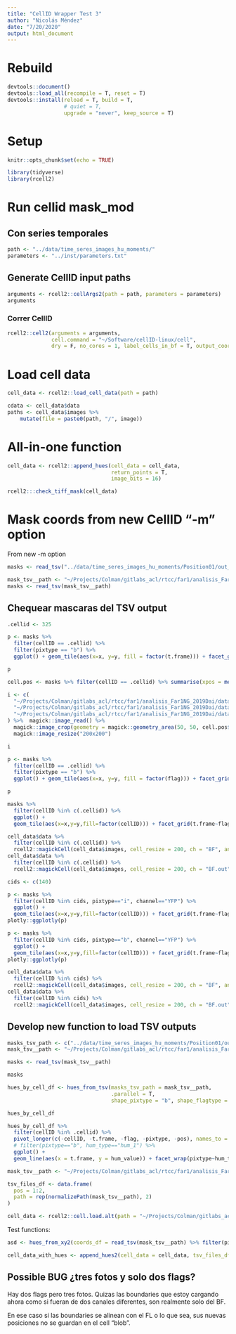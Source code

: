 ```yaml
---
title: "CellID Wrapper Test 3"
author: "Nicolás Méndez"
date: "7/20/2020"
output: html_document
---
```


# Rebuild

```r
devtools::document()
devtools::load_all(recompile = T, reset = T)
devtools::install(reload = T, build = T,
                  # quiet = T,
                  upgrade = "never", keep_source = T)
```

# Setup

```r
knitr::opts_chunk$set(echo = TRUE)

library(tidyverse)
library(rcell2)
```

# Run cellid mask_mod

## Con series temporales

```r
path <- "../data/time_seres_images_hu_moments/"
parameters <- "../inst/parameters.txt"
```

## Generate CellID input paths

```r
arguments <- rcell2::cellArgs2(path = path, parameters = parameters)
arguments
```

### Correr CellID

```r
rcell2::cell2(arguments = arguments, 
              cell.command = "~/Software/cellID-linux/cell",
              dry = F, no_cores = 1, label_cells_in_bf = T, output_coords_to_tsv = T)
```

# Load cell data

```r
cell_data <- rcell2::load_cell_data(path = path)
```

```r
cdata <- cell_data$data
paths <- cell_data$images %>% 
    mutate(file = paste0(path, "/", image))
```

# All-in-one function

```r
cell_data <- rcell2::append_hues(cell_data = cell_data, 
                                 return_points = T, 
                                 image_bits = 16)

rcell2:::check_tiff_mask(cell_data)
```

# Mask coords from new CellID "-m" option

From new -m option

```r
masks <- read_tsv("../data/time_seres_images_hu_moments/Position01/out_all_masks.tsv")

mask_tsv__path <- "~/Projects/Colman/gitlabs_acl/rtcc/far1/analisis_Far1NG_2019Dai/data/20191212_Timecourse_FAR1-NG_RtCC/split_all/Position02/out_all_masks.tsv"
masks <- read_tsv(mask_tsv__path)
```

## Chequear mascaras del TSV output

```r
.cellid <- 325

p <- masks %>% 
  filter(cellID == .cellid) %>%
  filter(pixtype == "b") %>%
  ggplot() + geom_tile(aes(x=x, y=y, fill = factor(t.frame))) + facet_grid(flag~pixtype)

p
```

```r
cell.pos <- masks %>% filter(cellID == .cellid) %>% summarise(xpos = mean(x), ypos = mean(y))

i <- c(
  "~/Projects/Colman/gitlabs_acl/rtcc/far1/analisis_Far1NG_2019Dai/data/20191212_Timecourse_FAR1-NG_RtCC/split_all/BF_Position02_time03.tif.out.tif",
  "~/Projects/Colman/gitlabs_acl/rtcc/far1/analisis_Far1NG_2019Dai/data/20191212_Timecourse_FAR1-NG_RtCC/split_all/BF_Position02_time02.tif.out.tif",
  "~/Projects/Colman/gitlabs_acl/rtcc/far1/analisis_Far1NG_2019Dai/data/20191212_Timecourse_FAR1-NG_RtCC/split_all/BF_Position02_time01.tif.out.tif"
) %>%  magick::image_read() %>% 
  magick::image_crop(geometry = magick::geometry_area(50, 50, cell.pos$xpos-25, cell.pos$ypos-25)) %>% 
  magick::image_resize("200x200")

i
```


```r
p <- masks %>% 
  filter(cellID == .cellid) %>%
  filter(pixtype == "b") %>%
  ggplot() + geom_tile(aes(x=x, y=y, fill = factor(flag))) + facet_grid(t.frame~pixtype)

p
```

```r
masks %>% 
  filter(cellID %in% c(.cellid)) %>% 
  ggplot() + 
  geom_tile(aes(x=x,y=y,fill=factor(cellID))) + facet_grid(t.frame~flag+pixtype)
```


```r
cell_data$data %>%
  filter(cellID %in% c(.cellid)) %>%
  rcell2::magickCell(cell_data$images, cell_resize = 200, ch = "BF", annotation_params = NULL)
cell_data$data %>%
  filter(cellID %in% c(.cellid)) %>%
  rcell2::magickCell(cell_data$images, cell_resize = 200, ch = "BF.out")
```

```r
cids <- c(140)

p <- masks %>% 
  filter(cellID %in% cids, pixtype=="i", channel=="YFP") %>% 
  ggplot() + 
  geom_tile(aes(x=x,y=y,fill=factor(cellID))) + facet_grid(t.frame~flag)
plotly::ggplotly(p)

p <- masks %>% 
  filter(cellID %in% cids, pixtype=="b", channel=="YFP") %>% 
  ggplot() + 
  geom_tile(aes(x=x,y=y,fill=factor(cellID))) + facet_grid(t.frame~flag)
plotly::ggplotly(p)

cell_data$data %>%
  filter(cellID %in% cids) %>%
  rcell2::magickCell(cell_data$images, cell_resize = 200, ch = "BF", annotation_params = NULL)
cell_data$data %>%
  filter(cellID %in% cids) %>%
  rcell2::magickCell(cell_data$images, cell_resize = 200, ch = "BF.out")
```

## Develop new function to load TSV outputs

```r
masks_tsv_path <- c("../data/time_seres_images_hu_moments/Position01/out_all_masks.tsv")
mask_tsv__path <- "~/Projects/Colman/gitlabs_acl/rtcc/far1/analisis_Far1NG_2019Dai/data/20191212_Timecourse_FAR1-NG_RtCC/split_all/Position02/out_all_masks.tsv"

masks <- read_tsv(mask_tsv__path)

masks
```


```r
hues_by_cell_df <- hues_from_tsv(masks_tsv_path = mask_tsv__path, 
                                 .parallel = T, 
                                 shape_pixtype = "b", shape_flagtype = 0)

hues_by_cell_df
```

```r
hues_by_cell_df %>% 
  filter(cellID %in% .cellid) %>% 
  pivot_longer(c(-cellID, -t.frame, -flag, -pixtype, -pos), names_to = "hum_type", values_to = "hum_value") %>% 
  # filter(pixtype=="b", hum_type=="hum_1") %>% 
  ggplot() + 
  geom_line(aes(x = t.frame, y = hum_value)) + facet_wrap(pixtype~hum_type, scales = "free_y")
```


```r
mask_tsv__path <- "~/Projects/Colman/gitlabs_acl/rtcc/far1/analisis_Far1NG_2019Dai/data/20191212_Timecourse_FAR1-NG_RtCC/split_all/Position02/out_all_masks.tsv"

tsv_files_df <- data.frame(
  pos = 1:2,
  path = rep(normalizePath(mask_tsv__path), 2)
)

cell_data <- rcell2::cell.load.alt(path = "~/Projects/Colman/gitlabs_acl/rtcc/far1/analisis_Far1NG_2019Dai/data/20191212_Timecourse_FAR1-NG_RtCC/split_all")
```

Test functions:

```r
asd <- hues_from_xy2(coords_df = read_tsv(mask_tsv__path) %>% filter(pixtype == "b", flag == 0, t.frame == 0))

cell_data_with_hues <- append_hues2(cell_data = cell_data, tsv_files_df = tsv_files_df)
```

## Possible BUG ¿tres fotos y solo dos flags?

Hay dos flags pero tres fotos. Quizas las boundaries que estoy cargando ahora como si fueran de dos canales diferentes, son realmente solo del BF.

En ese caso si las boundaries se alinean con el FL o lo que sea, sus nuevas posiciones no se guardan en el cell "blob".
